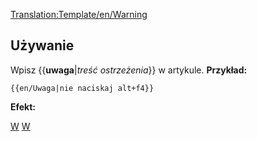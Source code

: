 <noinclude>[[Translation:Template/en/Warning]]</noinclude><noinclude></noinclude>{{en/Ambox| type  = content
| text  = <strong>Uwaga!</strong><br>{{{1|Treść ostrzeżenia.}}}
}}<noinclude>

==Używanie==
Wpisz <nowiki>{{</nowiki>'''uwaga'''|''treść ostrzeżenia''<nowiki>}}</nowiki> w artykule.
'''Przykład:'''
<pre>{{en/Uwaga|nie naciskaj alt+f4}}</pre>
'''Efekt:'''
{{en/Uwaga|nie naciskaj alt+f4}}
[[Category:en/Templates|W]][[Category:en/Message boxes|W]]</noinclude>